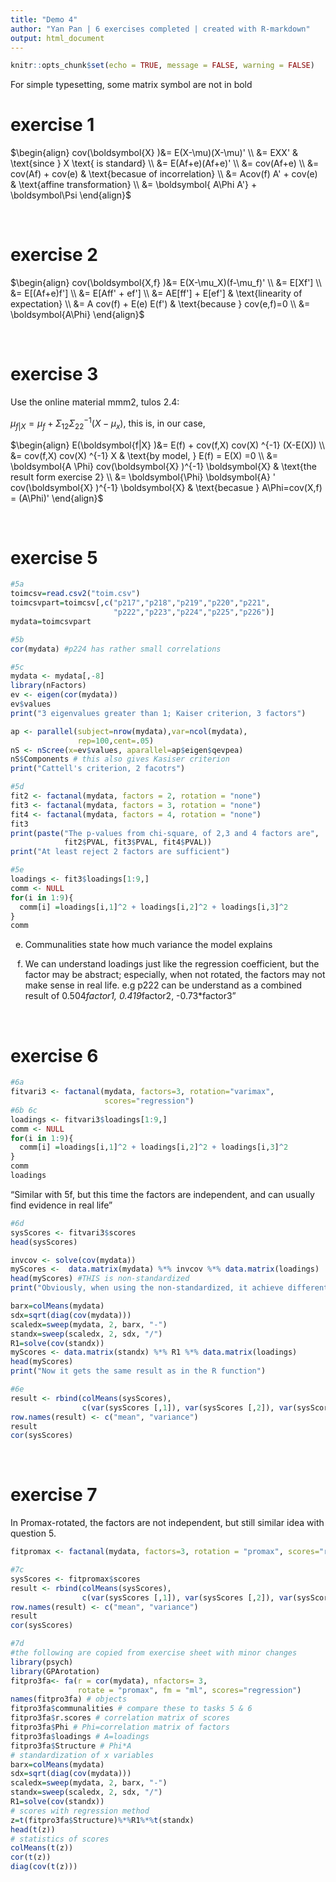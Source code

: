 ---
title: "Demo 4"
author: "Yan Pan | 6 exercises completed | created with R-markdown"
output: html_document
---

```{r setup, include=FALSE}
knitr::opts_chunk$set(echo = TRUE, message = FALSE, warning = FALSE)
```

For simple typesetting, some matrix symbol are not in bold

# exercise 1

$\begin{align} cov(\boldsymbol{X} )&=  E(X-\mu)(X-\mu)'  \\ &=  EXX' & \text{since } X \text{ is standard} \\ &=  E(Af+e)(Af+e)' \\ &=  cov(Af+e) \\ &=  cov(Af) + cov(e) & \text{becasue of incorrelation} \\ &=  Acov(f) A' + cov(e) & \text{affine transformation} \\ &= \boldsymbol{ A\Phi A'}  + \boldsymbol\Psi  \end{align}$ 

<br>

# exercise 2

$\begin{align} cov(\boldsymbol{X,f} )&= E(X-\mu_X)(f-\mu_f)' \\ &= E[Xf'] \\ &=  E[(Af+e)f'] \\ &= E[Aff' + ef'] \\ &=  AE[ff'] + E[ef'] & \text{linearity of expectation} \\ &=  A cov(f) + E(e) E(f') & \text{because } cov(e,f)=0 \\ &=  \boldsymbol{A\Phi}  \end{align}$ 

<br>

# exercise 3
Use the online material mmm2, tulos 2.4:

$\mu _{f|X} = \mu_f+ \Sigma _{12}  \Sigma _{22}^{-1} (X-\mu_x)$, this is, in our case,

$\begin{align} E(\boldsymbol{f|X} )&= E(f) + cov(f,X) cov(X) ^{-1} (X-E(X)) \\ &=  cov(f,X) cov(X) ^{-1} X & \text{by model, } E(f) = E(X) =0  \\ &=  \boldsymbol{A \Phi} cov(\boldsymbol{X} )^{-1}  \boldsymbol{X}  & \text{the result form exercise 2} \\ &=  \boldsymbol{\Phi}  \boldsymbol{A} ' cov(\boldsymbol{X} )^{-1}  \boldsymbol{X} & \text{becasue } A\Phi=cov(X,f) = (A\Phi)' \end{align}$

<br>

# exercise 5

```{r}
#5a
toimcsv=read.csv2("toim.csv")
toimcsvpart=toimcsv[,c("p217","p218","p219","p220","p221",
                       "p222","p223","p224","p225","p226")]
mydata=toimcsvpart

#5b
cor(mydata) #p224 has rather small correlations

#5c
mydata <- mydata[,-8]
library(nFactors)
ev <- eigen(cor(mydata))
ev$values
print("3 eigenvalues greater than 1; Kaiser criterion, 3 factors")

ap <- parallel(subject=nrow(mydata),var=ncol(mydata),
               rep=100,cent=.05)
nS <- nScree(x=ev$values, aparallel=ap$eigen$qevpea)
nS$Components # this also gives Kasiser criterion
print("Cattell's criterion, 2 facotrs")

#5d
fit2 <- factanal(mydata, factors = 2, rotation = "none")
fit3 <- factanal(mydata, factors = 3, rotation = "none")
fit4 <- factanal(mydata, factors = 4, rotation = "none")
fit3
print(paste("The p-values from chi-square, of 2,3 and 4 factors are",
            fit2$PVAL, fit3$PVAL, fit4$PVAL))
print("At least reject 2 factors are sufficient")

#5e
loadings <- fit3$loadings[1:9,]
comm <- NULL
for(i in 1:9){
  comm[i] =loadings[i,1]^2 + loadings[i,2]^2 + loadings[i,3]^2
}
comm
``` 

e. Communalities state how much variance the model explains

f. We can understand loadings just like the regression coefficient, but the factor may be abstract; especially, when not rotated, the factors may not make sense in real life. e.g p222 can be understand as a combined result of 0.504*factor1, 0.419*factor2, -0.73*factor3"

<br>

# exercise 6

```{r}
#6a
fitvari3 <- factanal(mydata, factors=3, rotation="varimax",
                     scores="regression")
#6b 6c
loadings <- fitvari3$loadings[1:9,]
comm <- NULL
for(i in 1:9){
  comm[i] =loadings[i,1]^2 + loadings[i,2]^2 + loadings[i,3]^2
}
comm
loadings
``` 

"Similar with 5f, but this time the factors are independent, and can usually find evidence in real life"

```{r}
#6d
sysScores <- fitvari3$scores
head(sysScores)

invcov <- solve(cov(mydata))
myScores <-  data.matrix(mydata) %*% invcov %*% data.matrix(loadings)
head(myScores) #THIS is non-standardized
print("Obviously, when using the non-standardized, it achieve different result")

barx=colMeans(mydata)
sdx=sqrt(diag(cov(mydata)))
scaledx=sweep(mydata, 2, barx, "-")
standx=sweep(scaledx, 2, sdx, "/")
R1=solve(cov(standx))
myScores <- data.matrix(standx) %*% R1 %*% data.matrix(loadings)
head(myScores)
print("Now it gets the same result as in the R function")

#6e
result <- rbind(colMeans(sysScores),
                c(var(sysScores [,1]), var(sysScores [,2]), var(sysScores [,3])))
row.names(result) <- c("mean", "variance")
result
cor(sysScores)
``` 

<br>

# exercise 7

In Promax-rotated, the factors are not independent, but still similar idea with question 5.


```{r}
fitpromax <- factanal(mydata, factors=3, rotation = "promax", scores="regression")

#7c
sysScores <- fitpromax$scores
result <- rbind(colMeans(sysScores),
                c(var(sysScores [,1]), var(sysScores [,2]), var(sysScores [,3])))
row.names(result) <- c("mean", "variance")
result
cor(sysScores)

#7d
#the following are copied from exercise sheet with minor changes
library(psych)
library(GPArotation)
fitpro3fa<- fa(r = cor(mydata), nfactors= 3,
               rotate = "promax", fm = "ml", scores="regression")
names(fitpro3fa) # objects
fitpro3fa$communalities # compare these to tasks 5 & 6
fitpro3fa$r.scores # correlation matrix of scores
fitpro3fa$Phi # Phi=correlation matrix of factors
fitpro3fa$loadings # A=loadings
fitpro3fa$Structure # Phi*A
# standardization of x variables
barx=colMeans(mydata)
sdx=sqrt(diag(cov(mydata)))
scaledx=sweep(mydata, 2, barx, "-")
standx=sweep(scaledx, 2, sdx, "/")
R1=solve(cov(standx))
# scores with regression method
z=t(fitpro3fa$Structure)%*%R1%*%t(standx)
head(t(z))
# statistics of scores
colMeans(t(z))
cor(t(z))
diag(cov(t(z)))
``` 


